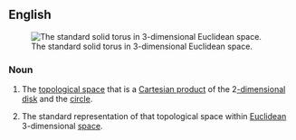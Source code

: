==English==
{{wikipedia}}
[[Image:Torus2.png|thumb|right|The standard solid torus in 3-dimensional Euclidean space.]]

===Noun===
{{en-noun|head=[[solid]] [[torus]]|solid tori}}

# {{label|en|topology}} The [[topological space]] that is a [[Cartesian product]] of the 2[[-dimensional]] [[disk]] and the [[circle]].
# {{label|en|mathematics}} The standard representation of that topological space within [[Euclidean]] 3-dimensional [[space]].